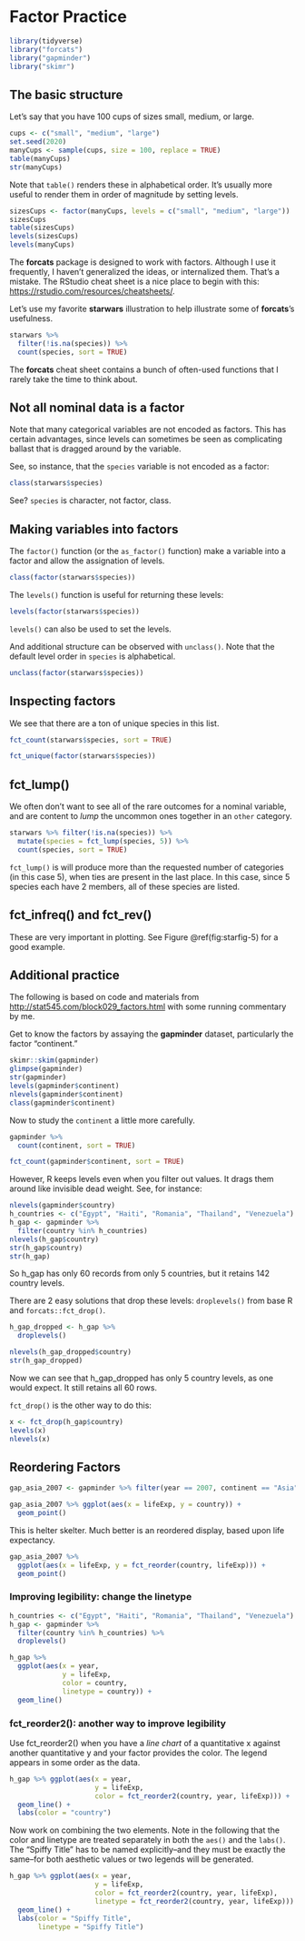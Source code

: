 # Factor Practice {#factorpractice}

```r
library(tidyverse)
library("forcats")
library("gapminder")
library("skimr")
```

## The basic structure

Let's say that you have 100 cups of sizes small, medium, or large. 

```r
cups <- c("small", "medium", "large")
set.seed(2020)
manyCups <- sample(cups, size = 100, replace = TRUE)
table(manyCups)
str(manyCups)
```

Note that `table()` renders these in alphabetical order. It's usually more useful to render them in order of magnitude by setting levels. 

```r
sizesCups <- factor(manyCups, levels = c("small", "medium", "large"))
sizesCups
table(sizesCups)
levels(sizesCups)
levels(manyCups)
```

The **forcats** package is designed to work with factors. Although I use it frequently, I haven't generalized the ideas, or internalized them. That's a mistake. The RStudio cheat sheet is a nice place to begin with this: <https://rstudio.com/resources/cheatsheets/>. 

Let's use my favorite **starwars** illustration to help illustrate some of **forcats**'s usefulness.

```r
starwars %>% 
  filter(!is.na(species)) %>% 
  count(species, sort = TRUE)
```

The **forcats** cheat sheet contains a bunch of often-used functions that I rarely take the time to think about. 

## Not all nominal data is a factor

Note that many categorical variables are not encoded as factors. This has certain advantages, since levels can sometimes be seen as complicating ballast that is dragged around by the variable. 

See, so instance, that the `species` variable is not encoded as a factor:

```r
class(starwars$species)
```

See? `species` is character, not factor, class.

## Making variables into factors

The `factor()` function (or the `as_factor()` function) make a variable into a factor and allow the assignation of levels. 

```r
class(factor(starwars$species))
```

The `levels()` function is useful for returning these levels:

```r
levels(factor(starwars$species))
```

`levels()` can also be used to set the levels.

And additional structure can be observed with `unclass()`. Note that the default level order in `species` is alphabetical. 

```r
unclass(factor(starwars$species))
```


## Inspecting factors

We see that there are a ton of unique species in this list. 

```r
fct_count(starwars$species, sort = TRUE)

fct_unique(factor(starwars$species))

```

## fct_lump()

We often don't want to see all of the rare outcomes for a nominal variable, and are content to *lump* the uncommon ones together in an `other` category.

```r
starwars %>% filter(!is.na(species)) %>% 
  mutate(species = fct_lump(species, 5)) %>%
  count(species, sort = TRUE)
```

`fct_lump()` is will produce more than the requested number of categories (in this case 5), when ties are present in the last place. In this case, since 5 species each have 2 members, all of these species are listed. 

## fct_infreq() and fct_rev()

These are very important in plotting. See Figure \@ref(fig:starfig-5) for a good example.

## Additional practice

The following is based on code and materials from <http://stat545.com/block029_factors.html> with some running commentary by me.

Get to know the factors by assaying the **gapminder** dataset, particularly the factor "continent."

```r
skimr::skim(gapminder)
glimpse(gapminder)
str(gapminder)
levels(gapminder$continent)
nlevels(gapminder$continent)
class(gapminder$continent)
```

Now to study the `continent` a little more carefully.

```r
gapminder %>% 
  count(continent, sort = TRUE)

fct_count(gapminder$continent, sort = TRUE)
```

However, R keeps levels even when you filter out values. It drags them around like invisible dead weight. See, for instance: 

```r
nlevels(gapminder$country)
h_countries <- c("Egypt", "Haiti", "Romania", "Thailand", "Venezuela")
h_gap <- gapminder %>%
  filter(country %in% h_countries)
nlevels(h_gap$country)
str(h_gap$country)
str(h_gap)
```
So h_gap has only 60 records from only 5 countries, but it retains 142 country levels. 

There are 2 easy solutions that drop these levels: `droplevels()` from base R and `forcats::fct_drop()`.

```r
h_gap_dropped <- h_gap %>% 
  droplevels()

nlevels(h_gap_dropped$country)
str(h_gap_dropped)
```
Now we can see that h_gap_dropped has only 5 country levels, as one would expect. It still retains all 60 rows. 

`fct_drop()` is the other way to do this:

```r
x <- fct_drop(h_gap$country)
levels(x)
nlevels(x)
```

## Reordering Factors

```r
gap_asia_2007 <- gapminder %>% filter(year == 2007, continent == "Asia")

gap_asia_2007 %>% ggplot(aes(x = lifeExp, y = country)) + 
  geom_point()
```

This is helter skelter. Much better is an reordered display, based upon life expectancy.

```r
gap_asia_2007 %>% 
  ggplot(aes(x = lifeExp, y = fct_reorder(country, lifeExp))) +
  geom_point()
```
### Improving legibility: change the linetype

```r
h_countries <- c("Egypt", "Haiti", "Romania", "Thailand", "Venezuela")
h_gap <- gapminder %>%
  filter(country %in% h_countries) %>% 
  droplevels()

h_gap %>% 
  ggplot(aes(x = year, 
             y = lifeExp, 
             color = country, 
             linetype = country)) +
  geom_line()
```

### fct_reorder2(): another way to improve legibility

Use fct_reorder2() when you have a *line chart* of a quantitative x against another quantitative y and your factor provides the color. The legend appears in some order as the data. 

```r
h_gap %>% ggplot(aes(x = year, 
                     y = lifeExp,
                     color = fct_reorder2(country, year, lifeExp))) +
  geom_line() +
  labs(color = "country")
```

Now work on combining the two elements. Note in the following that the color and linetype are treated separately in both the `aes()` and the `labs()`. The "Spiffy Title" has to be named explicitly--and they must be exactly the same--for both aesthetic values or two legends will be generated. 

```r
h_gap %>% ggplot(aes(x = year, 
                     y = lifeExp,
                     color = fct_reorder2(country, year, lifeExp),
                     linetype = fct_reorder2(country, year, lifeExp))) +
  geom_line() +
  labs(color = "Spiffy Title",
       linetype = "Spiffy Title")
```
